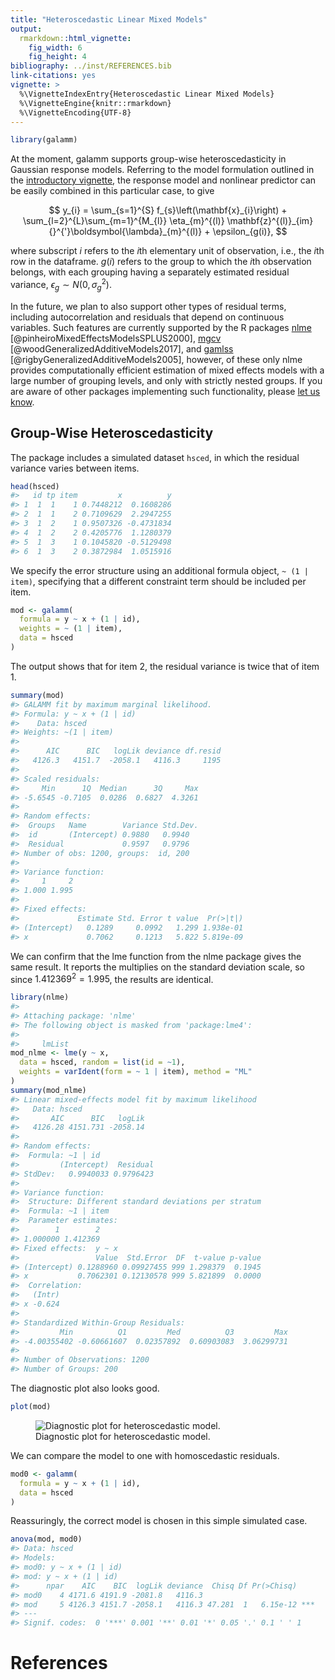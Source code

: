 ```yaml
---
title: "Heteroscedastic Linear Mixed Models"
output:
  rmarkdown::html_vignette:
    fig_width: 6
    fig_height: 4
bibliography: ../inst/REFERENCES.bib
link-citations: yes
vignette: >
  %\VignetteIndexEntry{Heteroscedastic Linear Mixed Models}
  %\VignetteEngine{knitr::rmarkdown}
  %\VignetteEncoding{UTF-8}
---
```





```r
library(galamm)
```

At the moment, galamm supports group-wise heteroscedasticity in Gaussian response models. Referring to the model formulation outlined in the [introductory vignette](https://lcbc-uio.github.io/galamm/articles/galamm.html), the response model and nonlinear predictor can be easily combined in this particular case, to give

$$
y_{i} = \sum_{s=1}^{S} f_{s}\left(\mathbf{x}_{i}\right) + \sum_{l=2}^{L}\sum_{m=1}^{M_{l}} \eta_{m}^{(l)} \mathbf{z}^{(l)}_{im}{}^{'}\boldsymbol{\lambda}_{m}^{(l)} + \epsilon_{g(i)},
$$

where subscript $i$ refers to the $i$th elementary unit of observation, i.e., the $i$th row in the dataframe. $g(i)$ refers to the group to which the $i$th observation belongs, with each grouping having a separately estimated residual variance, $\epsilon_{g} \sim N(0, \sigma_{g}^{2})$.

In the future, we plan to also support other types of residual terms, including autocorrelation and residuals that depend on continuous variables. Such features are currently supported by the R packages [nlme](https://cran.r-project.org/package=nlme) [@pinheiroMixedEffectsModelsSPLUS2000], [mgcv](https://cran.r-project.org/package=mgcv) [@woodGeneralizedAdditiveModels2017], and [gamlss](https://cran.r-project.org/package=gamlss) [@rigbyGeneralizedAdditiveModels2005], however, of these only nlme provides computationally efficient estimation of mixed effects models with a large number of grouping levels, and only with strictly nested groups. If you are aware of other packages implementing such functionality, please [let us know](https://github.com/LCBC-UiO/galamm/issues).

## Group-Wise Heteroscedasticity

The package includes a simulated dataset `hsced`, in which the residual variance varies between items.


```r
head(hsced)
#>   id tp item         x          y
#> 1  1  1    1 0.7448212  0.1608286
#> 2  1  1    2 0.7109629  2.2947255
#> 3  1  2    1 0.9507326 -0.4731834
#> 4  1  2    2 0.4205776  1.1280379
#> 5  1  3    1 0.1045820 -0.5129498
#> 6  1  3    2 0.3872984  1.0515916
```

We specify the error structure using an additional formula object, `~ (1 | item)`, specifying that a different constraint term should be included per item.


```r
mod <- galamm(
  formula = y ~ x + (1 | id),
  weights = ~ (1 | item),
  data = hsced
)
```

The output shows that for item 2, the residual variance is twice that of item 1.


```r
summary(mod)
#> GALAMM fit by maximum marginal likelihood.
#> Formula: y ~ x + (1 | id)
#>    Data: hsced
#> Weights: ~(1 | item)
#> 
#>      AIC      BIC   logLik deviance df.resid 
#>   4126.3   4151.7  -2058.1   4116.3     1195 
#> 
#> Scaled residuals: 
#>     Min      1Q  Median      3Q     Max 
#> -5.6545 -0.7105  0.0286  0.6827  4.3261 
#> 
#> Random effects:
#>  Groups   Name        Variance Std.Dev.
#>  id       (Intercept) 0.9880   0.9940  
#>  Residual             0.9597   0.9796  
#> Number of obs: 1200, groups:  id, 200
#> 
#> Variance function:
#>     1     2 
#> 1.000 1.995 
#> 
#> Fixed effects:
#>             Estimate Std. Error t value  Pr(>|t|)
#> (Intercept)   0.1289     0.0992   1.299 1.938e-01
#> x             0.7062     0.1213   5.822 5.819e-09
```

We can confirm that the lme function from the nlme package gives the same result. It reports the multiplies on the standard deviation scale, so since $1.412369^2 = 1.995$, the results are identical.


```r
library(nlme)
#> 
#> Attaching package: 'nlme'
#> The following object is masked from 'package:lme4':
#> 
#>     lmList
mod_nlme <- lme(y ~ x,
  data = hsced, random = list(id = ~1),
  weights = varIdent(form = ~ 1 | item), method = "ML"
)
summary(mod_nlme)
#> Linear mixed-effects model fit by maximum likelihood
#>   Data: hsced 
#>       AIC      BIC   logLik
#>   4126.28 4151.731 -2058.14
#> 
#> Random effects:
#>  Formula: ~1 | id
#>         (Intercept)  Residual
#> StdDev:   0.9940033 0.9796423
#> 
#> Variance function:
#>  Structure: Different standard deviations per stratum
#>  Formula: ~1 | item 
#>  Parameter estimates:
#>        1        2 
#> 1.000000 1.412369 
#> Fixed effects:  y ~ x 
#>                 Value  Std.Error  DF  t-value p-value
#> (Intercept) 0.1288960 0.09927455 999 1.298379  0.1945
#> x           0.7062301 0.12130578 999 5.821899  0.0000
#>  Correlation: 
#>   (Intr)
#> x -0.624
#> 
#> Standardized Within-Group Residuals:
#>         Min          Q1         Med          Q3         Max 
#> -4.00355402 -0.60661607  0.02357892  0.60903083  3.06299731 
#> 
#> Number of Observations: 1200
#> Number of Groups: 200
```


The diagnostic plot also looks good.


```r
plot(mod)
```

![Diagnostic plot for heteroscedastic model.](lmm_heteroscedastic_diagnostic-1.png)

We can compare the model to one with homoscedastic residuals.


```r
mod0 <- galamm(
  formula = y ~ x + (1 | id),
  data = hsced
)
```


Reassuringly, the correct model is chosen in this simple simulated case.


```r
anova(mod, mod0)
#> Data: hsced
#> Models:
#> mod0: y ~ x + (1 | id)
#> mod: y ~ x + (1 | id)
#>      npar    AIC    BIC  logLik deviance  Chisq Df Pr(>Chisq)    
#> mod0    4 4171.6 4191.9 -2081.8   4116.3                         
#> mod     5 4126.3 4151.7 -2058.1   4116.3 47.281  1   6.15e-12 ***
#> ---
#> Signif. codes:  0 '***' 0.001 '**' 0.01 '*' 0.05 '.' 0.1 ' ' 1
```



# References
